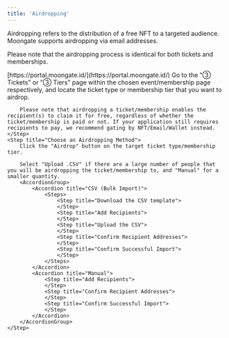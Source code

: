 ```yaml
---
title: 'Airdropping'
---
```


Airdropping refers to the distribution of a free NFT to a targeted audience. Moongate supports airdropping via email addresses.

Please note that the airdropping process is identical for both tickets and memberships.

<Steps>
    <Step title="Sign into the Moongate Merchant Portal">
        [https://portal.moongate.id/](https://portal.moongate.id/)
    </Step>
    <Step title="Navigate to the Target Event or Membership Page">
    </Step>
    <Step title="Choose the Ticket or Membership Tier to be Airdropped">
        Go to the "③ Tickets" or "③ Tiers" page within the chosen event/membership page respectively, and locate the ticket type or membership tier that you want to airdrop.
        
        Please note that airdropping a ticket/membership enables the recipient(s) to claim it for free, regardless of whether the ticket/membership is paid or not. If your application still requires recipients to pay, we recommend gating by NFT/Email/Wallet instead.
    </Step>
    <Step title="Choose an Airdropping Method">
        Click the "Airdrop" button on the target ticket type/membership tier.
        
        Select "Upload .CSV" if there are a large number of people that you will be airdropping the ticket/membership to, and "Manual" for a smaller quantity.
        <AccordionGroup>
            <Accordion title="CSV (Bulk Import)">
                <Steps>
                    <Step title="Download the CSV template">
                    </Step>
                    <Step title="Add Recipients">
                    </Step>
                    <Step title="Upload the CSV">
                    </Step>
                    <Step title="Confirm Recipient Addresses">
                    </Step>
                    <Step title="Confirm Successful Import">
                    </Step>
                </Steps>
            </Accordion>
            <Accordion title="Manual">
                <Step title="Add Recipients">
                </Step>
                <Step title="Confirm Recipient Addresses">
                </Step>
                <Step title="Confirm Successful Import">
                </Step>
            </Accordion>
        </AccordionGroup>
    </Step>
</Steps>